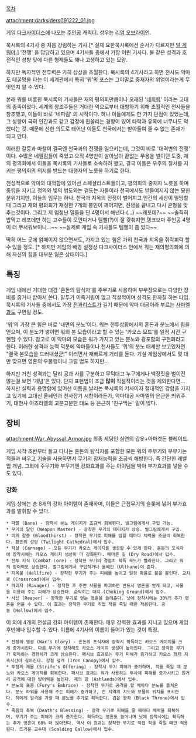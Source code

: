 [[목차]]

attachment:darksiders091222_01.jpg

게임 [[다크사이더스]]에 나오는 [[주인공]] 캐릭터. 성우는 [[리엄 오브라이언]].

묵시록의 4기사 중 처음 강림하는 기사.[* 실제 요한묵시록에선 순서가 다르지만 [[알 게 뭐야]].] '전쟁' 을 담당하고 있으며 4기사들 중에서 가장 어린 기사다. 불 같은 성격과 호전적인 성향 탓에 다른 형제들도 꽤나 고생하고 있는 모양.

하지만 독자적인 전투력은 가히 상상을 초월한다. 묵시록의 4기사라고 하면 천사도 악마도 데꿀멍을 타는 이 세계관에서 특히 '워'의 포스는 그야말로 중재자의 위엄이라는게 무엇인지 알 수 있다. 

본래 워를 비롯한 묵시록의 기사들은 재의 평의회만큼이나 오래된 '[[네피림]]' 이라는 고대의 종족이었다. 세계의 창조주들은 거대한 악으로부터 대항하기 위해 초월적인 전사들을 창조했고, 이들이 바로 '네피림' 의 시작이다. 허나 이들에게도 한 가지 단점이 있었는데, 그 성향이 극히 인간과도 같고 감정에 휩쓸리는 경향이 있어 타락과 유혹에 너무나도 약했다는 것. 때문에 선한 의도로 태어난 이들도 천국에서는 받아들여 줄 수 없는 존재가 되고 만다.

이러한 갈등과 마찰이 결국엔 천국과의 전쟁을 일으키는데, 그것이 바로 '대격변의 전쟁' 이다. 수많은 네필림들이 죽었고 오직 4명만이 살아남아 끝없는 무용을 벌이던 도중, 재의 평의회에서 이들을 묵시록의 기사들로 소속하려 했고, 결국 이들은 우주의 질서를 지키는 평의회의 의지를 받드는 대행자의 노릇을 하기로 한다. 

천성적으로 악마와 대적함에 있어선 스페셜리스트들이고, 평의회의 중재자 노릇을 하며 중립을 지키고 정의와 빛의 법도와는 겉도는 자들이라 천국에서도 받들여지지 않는 묘한 분위기지만, 이들의 임무는 하나. 천국과 지옥의 전쟁이 벌어지고 인간의 세상이 멸망할때 그리고 재의 평의회가 재정한 7개의 봉인이 깨어지면, 전쟁을 끝내고 다시 균형을 맞추는것이다. 그리고 저 엄청난 일들을 단 4명이서 해낸다 (...) ~~레포데?~~ ~~솔직히 밥먹고 레포데만 하는 고수들이 모인다거나 템빨(?)이 잘 갖춰지면 탱크보다 주인공 4명이 더 무서워보이니...~~ ~~실제로 게임 속 기사들도 템빨이 좀 있다~~

딱히 어느 곳에 얽매이지 않으면서도, 가지고 있는 힘은 가히 천국과 지옥을 쥐락펴락 할 수 있을 정도. [* 하지만 게임의 배경 설정상 다크사이더스 안에서 워는 재의평의회에 의해 자신의 힘을 대부분 잃은 상태이다.]

== 특징 ==

게임 내에선 거대한 대검 '혼돈의 탐식자'를 주무기로 사용하며 부무장으로는 다양한 장비를 줍거나 받아서 쓴다. 말투가 이죽거림이 없고 직설적이며 성격도 한까칠 하는 타입. 묵시록의 기사들 중에서도 가장 [[전과]]리스트가 길기 때문에 악마 대공이라 부르는 [[사마엘]]과도 구면일 정도.

'워'의 가장 큰 힘은 바로 '내면의 분노'이다. 워는 전투상황에서의 혼돈과 분노에서 힘을 얻으며, 이 분노가 쌓이면 워의 본 모습이라고 할 수 있는 '카오스 모드'를 일정 시간 구현할 수 있다. 참고로 이 악마의 모습은 워가 가지고 있는 분노와 광포함의 구현화라고 한다. 이러한 성격과 능력 덕분에 악마들이나 천사들도 '워'의 분노 태세만 보고있자면 "결국 본모습을 드러내셨군!" 이러면서 재빠르게 거리를 둔다. 기실 게임상에서도 몇 대만 맞으면 영혼의 우물행이니 그럴 법도 하지만...

하지만 거친 성격과는 달리 공과 사를 구분하고 무턱대고 누구에게나 백정짓을 벌이진 않는걸 보면 '개념'은 있다. 단지 표현법이 조금 '''많이''' 직설적이라는 것을 제외한다면... 하지만 실력과 용맹함에 있어선 이름을 날리는 묵시록의 기사이자 절대적인 강함을 가지고 있기에 고대신 울쎄인과 천사잡기 시합이라든가, 악마대공 사마엘의 은근한 띄워주기, 대천사 아즈라엘의 고분고분한 태도 등 은근히 '친구먹는' 일이 많다. 

== 장비 ==
attachment:War_Abyssal_Armor.jpg
최종 세팅인 심연의 갑옷+아마겟돈 블레이드. 

게임 시작 초반부터 들고 다니는 혼돈의 탐식자를 포함한 모든 워의 주무기와 부무기는 적들과 싸우고 기술을 사용하면서 무기의 잠재능력을 조금씩 해방한다. 즉 간단한 레벨업 개념. 그외에 주무기와 부무기엔 강화효과를 주는 아이템을 박아 부가효과를 넣을 수도 있다.

=== 강화 ===
게임 상에는 총 8개의 강화 아이템이 존재하며, 이들은 근접무기의 슬롯에 넣어 부가효과를 발휘할 수 있다.

 * 파멸 (Bane) - 장착시 분노 게이지가 조금씩 회복된다. 벌그림에게서 구입 가능.
 * 무기의 달인 (Weapon Master) - 장착한 무기의 데미지가 상승. 벌그림에게서 구입.
 * 피의 갈증 (Bloodthirst) - 장착한 무기로 피해를 입힐 때마다 체력을 조금씩 회복한다. 황혼의 성당 (Twilight Cathedral)에서 입수.
 * 학살 (Carnage) - 모든 무기가 카오스 게이지를 생성할 수 있게 한다. 혼돈의 포식자에 장착시에는 카오스 게이지 생성이 더 강화된다. 메마른 길 (Dry Road)에서 입수.
 * 전투 지식 (Combat Lore) - 장착한 무기의 경험치 획득 속도가 빨라진다. 그리고 워의 방어력도 상승한다. 벌그림에게서 구입하거나 울쎄인 (Ulthane)이 준다.
 * 지옥불 (Hellfire) - 장착한 무기가 주는 피해를 높이고 일정 확률로 불을 붙인다. 교차로 (Crossroad)에서 입수.
 * 파괴자 (Ravager) - 장착한 후 주변 사물을 파괴하면 반드시 영혼을 얻게 되고, 사물을 이용해 주는 피해가 상승한다. 숨막히는 대지 (Choking Ground)에서 입수.
 * 사신 (Reaper) - 장착한 무기로 얻는 영혼을 늘려준다. 낫에 장착시에는 30%의 추가 영혼을 얻을 수 있다. 이 효과는 장착한 무기로 직접 적을 죽일 때만 적용된다. 공동 (Hollow)에서 입수.

이 외에 4개의 전설급 강화 아이템이 존재한다. 매우 강력한 효과를 지니고 있으며 게임 후반에나 입수할 수 있다. 이름에 4기사의 이름이 들어가 있는 것이 특징.

 * 전쟁의 영광 (War's Glory) - 혼돈의 포식자에 장착시 획득하는 카오스 게이지를 크게 증가시킨다. 다른 무기에 장착해도 카오스 게이지 생성이 높아진다. 그리고 장착한 무기가 획득하는 경험치가 크게 상승된다. 패시브 효과로는 무기 피해가 증가하고 카오스 형태 지속시간이 길어진다. 강철 덮개 (Iron Canopy)에서 입수.
 * 투쟁의 제물 (Strife's Offering) - 장착시 무기 피해가 증가하며, 적을 죽일 때 분노와 카오스 게이지를 회복한다. 패시브 효과는 워가 사용하는 투사체 피해를 증가시키고 원거리 공격에 대한 방어력을 높인다. 재의 땅 (Ashlands)에서 입수.
 * 분노의 포옹 (Fury's Embrace) - 장착한 무기로 공격을 할 때마다 분노를 훔쳐온다. 분노 파워를 사용해 주는 피해가 증가하고, 전 지역의 지도와 보물의 위치를 표시한다. 적에게 일격을 가할 때 분노를 추가로 획득한다. 검은 왕좌 (Black Throne)에서 입수.
 * 죽음의 축복 (Death's Blessing) - 장착 무기로 피해를 줄 때마다 체력을 회복하며, 무기가 주는 피해가 크게 증가한다. 획득하는 영혼도 늘어나며 낫에 장착시에는 획득하는 추가 영혼이 60% 더 많아진다. 역시 이 효과는 장착한 무기로 직접 적을 죽일 때만 적용된다. 뜨거운 교수대 (Scalding Gallow)에서 입수.
 
